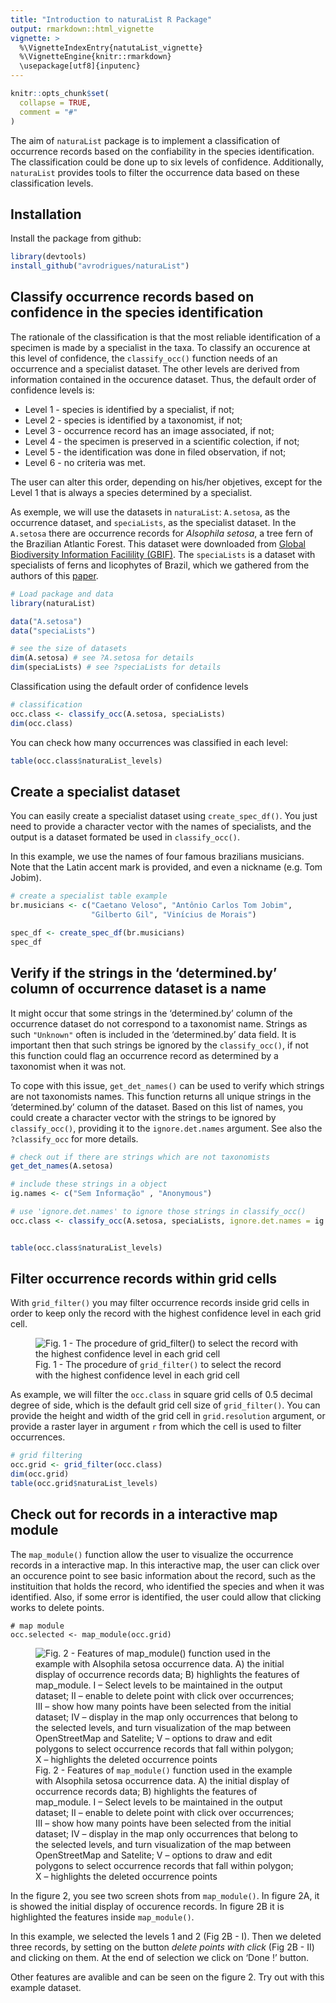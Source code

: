 ```yaml
---
title: "Introduction to naturaList R Package"
output: rmarkdown::html_vignette
vignette: >
  %\VignetteIndexEntry{natutaList_vignette}
  %\VignetteEngine{knitr::rmarkdown}
  \usepackage[utf8]{inputenc}
---
```


```r
knitr::opts_chunk$set(
  collapse = TRUE,
  comment = "#"
)
```

The aim of `naturaList` package is to implement a classification of occurrence records based on the confiability in the species identification. The classification could be done up to six levels of confidence. Additionally, `naturaList` provides tools to filter the occurrence data based on these classification levels.

## Installation
Install the package from github:

```r
library(devtools)
install_github("avrodrigues/naturaList")
```

## Classify occurrence records based on confidence in the species identification

The rationale of the classification is that the most reliable identification of a specimen is made by a specialist in the taxa. To classify an occurence at this level of confidence, the `classify_occ()` function needs of an occurrence and a specialist dataset. The other levels are derived from information contained in the occurence dataset. Thus, the default order of confidence levels is:

 * Level 1 - species is identified by a specialist, if not;
 * Level 2 - species is identified by a taxonomist, if not;
 * Level 3 - occurrence record has an image associated, if not;
 * Level 4 - the specimen is preserved in a scientific colection, if not;
 * Level 5 - the identification was done in filed observation, if not;
 * Level 6 - no criteria was met.
 
The user can alter this order, depending on his/her objetives, except for the Level 1 that is always a species determined by a specialist. 

As exemple, we will use the datasets in `naturaList`: `A.setosa`, as the occurrence dataset, and `speciaLists`, as the specialist dataset. In the `A.setosa` there are occurrence records for *Alsophila setosa*, a tree fern of the Brazilian Atlantic Forest. This dataset were downloaded from [Global Biodiversity Information Facilility (GBIF)]( https://doi.org/10.15468/dl.6jesg0). The `speciaLists` is a dataset with specialists of ferns and licophytes of Brazil, which we gathered from the authors of this [paper](http://dx.doi.org/10.1590/2175-7860201566410). 

```r
# Load package and data
library(naturaList)

data("A.setosa")
data("speciaLists")

# see the size of datasets
dim(A.setosa) # see ?A.setosa for details
dim(speciaLists) # see ?speciaLists for details
```

Classification using the default order of confidence levels
```r
# classification
occ.class <- classify_occ(A.setosa, speciaLists)
dim(occ.class)
```
 



You can check how many occurrences was classified in each level:
```r
table(occ.class$naturaList_levels)
```

## Create a specialist dataset

You can easily create a specialist dataset using `create_spec_df()`. You just need to provide a character vector with the names of specialists, and the output is a dataset formated be used in `classify_occ()`. 

In this example, we use the names of four famous brazilians musicians. Note that the Latin accent mark is provided, and even a nickname (e.g. Tom Jobim). 

```r
# create a specialist table example
br.musicians <- c("Caetano Veloso", "Antônio Carlos Tom Jobim", 
                  "Gilberto Gil", "Vinícius de Morais")

spec_df <- create_spec_df(br.musicians)
spec_df
```

## Verify if the strings in the 'determined.by' column of occurrence dataset is a name 

It might occur that some strings in the 'determined.by' column of the occurrence dataset do not correspond to a taxonomist name. Strings as such `"Unknown"` often is included in the 'determined.by' data field. It is important then that such strings be ignored by the `classify_occ()`, if not this function could flag an occurrence record as determined by a taxonomist when it was not. 

To cope with this issue, `get_det_names()` can be used to verify which strings are not taxonomists names. This function returns all unique strings in the 'determined.by' column of the dataset. Based on this list of names, you could create a character vector with the strings to be ignored by `classify_occ()`, providing it to the `ignore.det.names` argument. See also the `?classify_occ` for more details. 

```r

# check out if there are strings which are not taxonomists
get_det_names(A.setosa)

# include these strings in a object
ig.names <- c("Sem Informação" , "Anonymous")

# use 'ignore.det.names' to ignore those strings in classify_occ()
occ.class <- classify_occ(A.setosa, speciaLists, ignore.det.names = ig.names)


table(occ.class$naturaList_levels)

```

## Filter occurrence records within grid cells

With `grid_filter()` you may filter occurrence records inside grid cells in order to keep only the record with the highest confidence level in each grid cell. 

![Fig. 1 - The procedure of `grid_filter()` to select the record with the highest confidence level in each grid cell](../vignettes/grid_filter.png)

As example, we will filter the `occ.class` in square grid cells of 0.5 decimal
degree of side, which is the default grid cell size of `grid_filter()`. You can 
provide the height and width of the grid cell in `grid.resolution` argument, or 
provide a raster layer in argument `r` from which the cell is used to filter 
occurrences. 

```r
# grid filtering
occ.grid <- grid_filter(occ.class)
dim(occ.grid)
table(occ.grid$naturaList_levels)
```

## Check out for records in a interactive map module

The `map_module()` function allow the user to visualize the occurrence
records in a interactive map. In this interactive map, the user can click over an
occurence point to see basic information about the record, such as the instituition
that holds the record, who identified the species and when it was identified. 
Also, if some error is identified, the user could allow that clicking works to 
delete points. 


```{}
# map module
occ.selected <- map_module(occ.grid)

```


![Fig. 2 - Features of `map_module()` function used in the example with Alsophila setosa occurrence data. A) the initial display of occurrence records data; B) highlights the features of map_module. I – Select levels to be maintained in the output dataset; II – enable to delete point with click over occurrences; III – show how many points have been selected from the initial dataset; IV – display in the map only occurrences that belong to the selected levels, and turn visualization of the map between OpenStreetMap and Satelite; V – options to draw and edit polygons to select occurrence records that fall within polygon; X – highlights the deleted occurrence points](../vignettes/fig_map_module.png)

In the figure 2, you see two screen shots from `map_module()`. In figure 2A, it is showed the initial display of occurence records. In figure 2B it is highlighted the features inside `map_module()`. 

In this example, we selected the levels 1 and 2 (Fig 2B - I). Then we deleted three records, by setting on the button *delete points with click* (Fig 2B - II) and clicking on them. At the end of selection we click on 'Done !' button. 

Other features are avalible and can be seen on the figure 2. Try out with this example dataset. 


